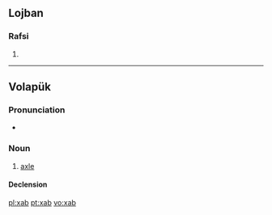==Lojban==

===Rafsi===
{{jbo-rafsi}}

# {{jbo-rafsi of|xadba}}

----

==Volapük==

===Pronunciation===
* {{IPA|[ksab]|lang=vo}}

===Noun===
{{vo-noun}}

# [[axle]]

====Declension====
{{vo-decl-noun}}

[[pl:xab]]
[[pt:xab]]
[[vo:xab]]